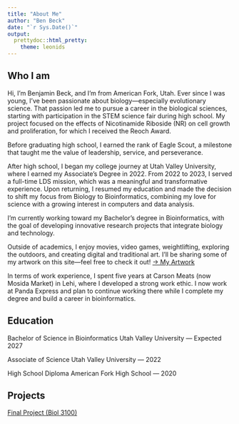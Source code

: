 ```yaml
---
title: "About Me"
author: "Ben Beck"
date: "`r Sys.Date()`"
output: 
  prettydoc::html_pretty:
    theme: leonids
---
```

## Who I am
Hi, I'm Benjamin Beck, and I’m from American Fork, Utah. Ever since I was young, I’ve been passionate about biology—especially evolutionary science. That passion led me to pursue a career in the biological sciences, starting with participation in the STEM science fair during high school. My project focused on the effects of Nicotinamide Riboside (NR) on cell growth and proliferation, for which I received the Reoch Award.

Before graduating high school, I earned the rank of Eagle Scout, a milestone that taught me the value of leadership, service, and perseverance.

After high school, I began my college journey at Utah Valley University, where I earned my Associate's Degree in 2022. From 2022 to 2023, I served a full-time LDS mission, which was a meaningful and transformative experience. Upon returning, I resumed my education and made the decision to shift my focus from Biology to Bioinformatics, combining my love for science with a growing interest in computers and data analysis.

I’m currently working toward my Bachelor’s degree in Bioinformatics, with the goal of developing innovative research projects that integrate biology and technology.

Outside of academics, I enjoy movies, video games, weightlifting, exploring the outdoors, and creating digital and traditional art. I’ll be sharing some of my artwork on this site—feel free to check it out! [-> My Artwork](My_Art.html)

In terms of work experience, I spent five years at Carson Meats (now Mosida Market) in Lehi, where I developed a strong work ethic. I now work at Panda Express and plan to continue working there while I complete my degree and build a career in bioinformatics.

## Education

Bachelor of Science in Bioinformatics
Utah Valley University — Expected 2027

Associate of Science
Utah Valley University — 2022

High School Diploma
American Fork High School — 2020

## Projects
[Final Project (Biol 3100)](Beck_Final.html)
